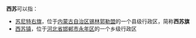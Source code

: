 {{not|苏西}}
'''西苏'''可以指：

* [[苏尼特右旗|苏尼特右旗]]，位于[[内蒙古自治区|内蒙古自治区]][[锡林郭勒盟|锡林郭勒盟]]的一个县级行政区，简称'''西苏旗'''
* [[西苏镇|西苏镇]]，位于[[河北省|河北省]][[邯郸市|邯郸市]][[永年区|永年区]]的一个乡级行政区

{{disambig|cat=二字中国相关消歧义}}